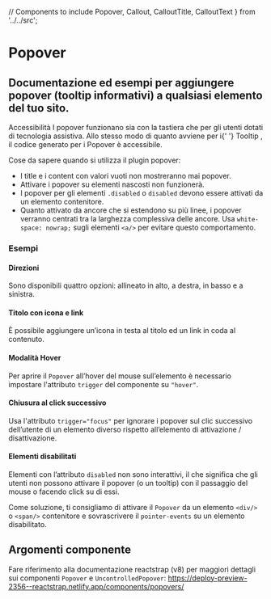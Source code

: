   // Components to include
  Popover,
  Callout,
  CalloutTitle,
  CalloutText
} from '../../src';

<Meta title='Documentazione/Componenti/Popover' of={Popover} />

# Popover

## Documentazione ed esempi per aggiungere popover (tooltip informativi) a qualsiasi elemento del tuo sito.

<div className='docs'>
  <Callout color='success'>
    <CalloutTitle>Accessibilità</CalloutTitle>
    <CalloutText>
      I popover funzionano sia con la tastiera che per gli utenti dotati di
      tecnologia assistiva. Allo stesso modo di quanto avviene per i{' '}
      <LinkTo kind='documentazione-componenti-tooltip' story='page'>
        Tooltip
      </LinkTo>
      , il codice generato per i Popover è accessibile.
    </CalloutText>
  </Callout>
</div>

Cose da sapere quando si utilizza il plugin popover:

- I title e i content con valori vuoti non mostreranno mai popover.
- Attivare i popover su elementi nascosti non funzionerà.
- I popover per gli elementi <Code>.disabled</Code> o <Code>disabled</Code> devono essere attivati da un elemento contenitore.
- Quanto attivato da ancore che si estendono su più linee, i popover verranno centrati tra la larghezza complessiva delle ancore. Usa <Code>white-space: nowrap;</Code> sugli elementi `<a/>` per evitare questo comportamento.

### Esempi

<Canvas>
  <Story id='componenti-popover--esempi' />
</Canvas>

#### Direzioni

Sono disponibili quattro opzioni: allineato in alto, a destra, in basso e a sinistra.

<Canvas>
  <Story id='componenti-popover--le-quattro-direzioni' />
</Canvas>

#### Titolo con icona e link

È possibile aggiungere un’icona in testa al titolo ed un link in coda al contenuto.

<Canvas>
  <Story id='componenti-popover--titolo-con-icona-e-link' />
</Canvas>

#### Modalità Hover

Per aprire il `Popover` all’hover del mouse sull’elemento è necessario impostare l'attributo `trigger` del componente su `"hover"`.

<Canvas>
  <Story id='componenti-popover--modalita-hover' />
</Canvas>

#### Chiusura al click successivo

Usa l'attributo `trigger="focus"` per ignorare i popover sul clic successivo dell’utente di un elemento diverso rispetto all’elemento di attivazione / disattivazione.

<Canvas>
  <Story id='componenti-popover--dismiss-al-click-successivo' />
</Canvas>

#### Elementi disabilitati

Elementi con l’attributo <Code>disabled</Code> non sono interattivi, il che significa che gli utenti non possono attivare il popover (o un tooltip) con il passaggio del mouse o facendo click su di essi.

Come soluzione, ti consigliamo di attivare il `Popover` da un elemento `<div/>` o `<span/>` contenitore e sovrascrivere il <Code>pointer-events</Code> su un elemento disabilitato.

<Canvas>
  <Story id='componenti-popover--elementi-disabilitati' />
</Canvas>

## Argomenti componente

Fare riferimento alla documentazione reactstrap (v8) per maggiori dettagli sui componenti `Popover` e `UncontrolledPopover`: https://deploy-preview-2356--reactstrap.netlify.app/components/popovers/
